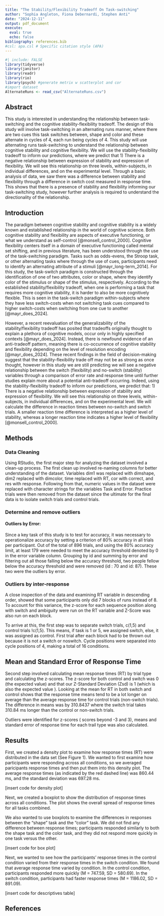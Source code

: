 ```yaml
---
title: "The Stability/Flexibility Tradeoff On Task-switching"
author: "Sophia Angleton, Fiona Debernardi, Stephen Anti"
date: "2024-12-11"
output: pdf_document
execute:
  eval: true
  echo: false
bibliography: references.bib
#csl: apa.csl # Specific citation style (APA)
---
```

```r
#| include: FALSE
library(tidyverse)
library(janitor)
library(readr)
library(rio)
library(psych) #generate metrix w scatterplot and cor
#import dataset
AlternateRuns <- read_csv("AlternateRuns.csv")

```

## Abstract

This study is interested in understanding the relationship between task-switching and the cognitive stability-flexibility tradeoff. The design of this study will involve task-switching in an alternating runs manner, where there are two cues this task switches between, shape and color and these alternate in cycles of 4, each run being cycles of 4. This study will use alternating runs task-switching to understand the relationship between cognitive stability and cognitive flexibility. We will use the stability-flexibility tradeoff to inform our predictions, where we predict that 1) There is a negative relationship between expression of stability and expression of flexibility. We will see this relationship on three levels, within-subjects, in individual differences, and on the experimental level. Through a basic analysis of data, we saw there was a difference between stability and flexibility through a difference in switch cost measured in response time. This shows that there is a presence of stability and flexibility informing our task-switching study, however further analysis is required to understand the directionality of the relationship. 

## Introduction

The paradigm between cognitive stability and cognitive stability is a widely known and established relationship in the world of cognitive science. Both cognitive stability and flexibility are aspects of executive functioning, or what we understand as self-control [@monsell_control_2000]. Cognitive flexibility centers itself in a domain of executive functioning called mental set shifting, and in previous literature, has been understood through the use of the task-switching paradigm. Tasks such as odds-evens, the Stroop task, or other alternating tasks where through the use of cues, participants need to identify an alternating attribute of a stimuli [@mayr_long-term_2014]. For this study, the task-switch paradigm is constructed through the identification of one of two attributes, color or shape, where they identify color of the stimulus or shape of the stimulus, respectively. According to the established stability/flexibility tradeoff, when one is performing a task that requires more cognitive stability, it is harder to also be more cognitively flexible. This is seen in the task-switch paradigm within-subjects where they have less switch-costs when not switching task cues compared to higher switch-costs when switching from one cue to another [@mayr_does_2024].

However, a recent reevaluation of the generalizability of the stability/flexibility tradeoff has posited that tradeoffs originally thought to explain a plethora of cognitive models, occur only in highly specified contexts [@mayr_does_2024]. Instead, there is newfound evidence of an anti-tradeoff pattern, meaning there is co-occurrence of cognitive stability and flexibility depending on the level of resolution encoding [@mayr_does_2024]. These recent findings in the field of decision-making suggest that the stability-flexibility trade off may not be as strong as once thought, however in this study we are still predicting we will see a negative relationship between the switch (flexibility) and no-switch (stability) variables through a comparison of error rate and response time until further studies explain more about a potential anti-tradeoff occurring. Indeed, using the stability-flexibility tradeoff to inform our predictions, we predict that: 1) There is a negative relationship between expression of stability and expression of flexibility. We will see this relationship on three levels, within-subjects, in individual differences, and on the experimental level. We will calculate the difference in reaction times between no-switch and switch trials. A smaller reaction time difference is interpreted as a higher level of stability, whereas a longer reaction time indicates a higher level of flexibility [@monsell_control_2000]. 

## Methods
### Data Cleaning
Using RStudio, the first major step for analyzing the dataset involved a clean-up process. The first clean up involved re-naming columns for better understanding of the dataset. Variables dim1 was replaced with dimshape, dim2 replaced with dimcolor, time replaced with RT, cor with correct, and res with response.  Following from that, numeric values in the dataset were replaced with character strings for the variables Task and Error. Practice trials were then removed from the dataset since the ultimate for the final data is to isolate switch trials and control trials. 
 
### Determine and remove outliers
#### Outliers by Error:
Since a key task of this study is to test for accuracy, it was necessary to operationalize accuracy by setting a criterion of 80% accuracy in all trials per participant. Out of the total of 896 trials, and using the 80% accuracy limit, at least 179 were needed to meet the accuracy threshold denoted by 0 in the error variable column. Grouping by id and summing by error and filtering out all those falling below the accuracy threshold, two people fellow below the accuracy threshold and were removed (id : 70 and id: 87). These two were the outliers by error.

### Outliers by inter-response
A close inspection of the data and examining RT variable in descending order, showed that some participants only did 7 blocks of runs instead of 8. To account for this variance, the z-score  for each sequence position along with switch and ambiguity were run on the RT variable and Z-Score was also run on each block.

To arrive at this, the first step was to separate switch trials, c(1,5) and control trials !c(1,5). This means, if task is 1 or 5, we assigned switch, else, it was assigned as control. First trial after each block had to be thrown out because it is not a switch or noswitch. Cycle positions were separated into cycle positions of 4, making a total of 16 conditions. 

## Mean and Standard Error of Response Time
Second step involved calculating mean response times (RT) by trial type and calculating the z-scores. 
The  z-score for both control and switch was 0 (the expected value) and that our Z-Standard Deviation (Zsd) is 1 (which is also the expected value ). Looking at the mean for RT in both switch and control shows that the response time means tend to be a lot longer on average than the average response time for control trials (non-switch trials). The difference in means was by 310.8437 where the switch trial takes 310.84 ms longer than the control or non-switch trials.

Outliers were identified for z-scores ( scores beyond -3 and 3), means and standard error of response time for each trail type was also calculated. 

## Results

First, we created a density plot to examine how response times (RT) were distributed in the data set (See Figure 1). We wanted to first examine how participants were responding across all conditions, so we averaged paricipants response times and then put them into this density plot. The average response times (as indicated by the red dashed line) was 860.44 ms, and the standard deviation was 697.28 ms.

[insert code for density plot]

Next, we created a boxplot to show the distribution of response times across all conditions. The plot shows the overall spread of response times for all tasks combined. 

We also wanted to use boxplots to examine the differences in responses between the "shape" task and the "color" task. We did not find any difference between response times; participants responded similarly to both the shape task and the color task, and they did not respond more quickly in one task versus the other.

[insert code for box plot]

Next, we wanted to see how the participants' response times in the control condition varied from their response times in the switch condition. We found that average response time varied by condition. In the control condition, participants responded more quickly (M = 747.59, SD = 580.69). In the switch condition, participants had faster response times (M = 1186.02, SD = 891.09).

[insert code for descriptives table]


\newpage
## References

